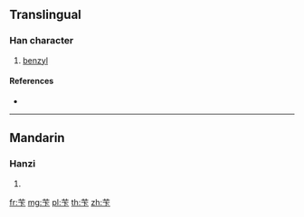 {{character info/new}}
{{also|芐}}
==Translingual==

===Han character===
{{Han char|rn=140|rad=艸|as=04|sn=10|four=|canj=TYY}}

# [[benzyl]]

====References====
* {{Han ref|kx=1022.181|dkj=30770|hdz=53184.030|uh=82C4|ud=33476}}

----

==Mandarin==

===Hanzi===
{{cmn-hanzi|pin=[[biàn]] ([[bian4]])|wg=pien<sup>4</sup>}}

# {{defn|lang=cmn|sort=艸04}}

[[fr:苄]]
[[mg:苄]]
[[pl:苄]]
[[th:苄]]
[[zh:苄]]